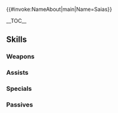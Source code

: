 {{#invoke:NameAbout|main|Name=Saias}}{{HeroPage Tabs|{{PAGENAME}}}}
{{Hero Infobox
|Name = Saias
|Title = Bishop of Flame
|GrowthModifier=Gen 2
|WeaponType = Blue Tome
|MoveType = Infantry
|Origin = Fire Emblem: Thracia 776
|Gender = Male
|actorEN = Ben Lepley
|actorJP=中谷一博
|artist=悌太
|additionDate=April 11, 2018
|releaseDate = April 17, 2018
|TagID=サイアス
|InternalID=239
|Properties=ghb,limited
|cv1=4
|cv2=2100100
|description=A priest of Velthomer; known as one of the greatest tacticians. The brand of the crusader Fjalar resides in his body. Appears in Fire Emblem: Thracia 776.
}}

__TOC__

{{Stats Page|Hero={{BASEPAGENAME}}
|Lv1HP=17|Lv1ATK=7|Lv1SPD=8|Lv1DEF=5|Lv1RES=8
|GRHP=45|GRATK=60|GRSPD=50|GRDEF=30|GRRES=60
}}

== Skills ==
===Weapons===
{{Weapons Table
|weapon1=Light
|weapon1Default=1
|weapon1Unlock=1
|weapon2=Ellight
|weapon2Default=3
|weapon2Unlock=2
|weapon3=Shine
|weapon3Default=4
|weapon3Unlock=3
|weapon4=Wargod's Tome
|weapon4Default=5
|weapon4Unlock=5
}}

===Assists===
{{Assists Table
}}

===Specials===
{{Specials Table
|special1=Chilling Wind
|special1Default=4
|special1Unlock=3
|special2=Glacies
|special2Default=
|special2Unlock=4
}}

===Passives===
{{Passives Table
|passiveB1=Escape Route 1
|passiveB2=Escape Route 2
|passiveB3=Escape Route 3
|passiveB1Unlock=3
|passiveB2Unlock=4
|passiveB3Unlock=5
|passiveC1=Spd Ploy 1
|passiveC2=Spd Ploy 2
|passiveC3=Spd Ploy 3
|passiveC1Unlock=1
|passiveC2Unlock=2
|passiveC3Unlock=4
}}

{{Heroes Navbox}}